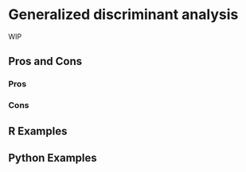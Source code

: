# Generalized discriminant analysis {#sec-too-many-gda}

WIP

## Pros and Cons

### Pros

### Cons

## R Examples

## Python Examples
